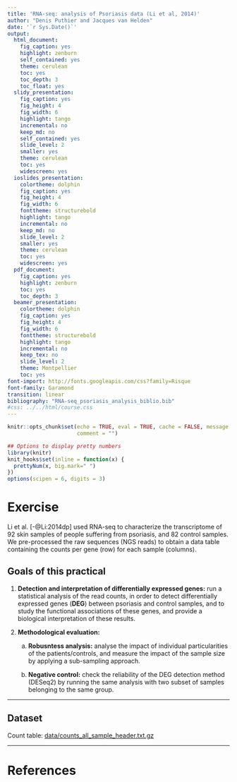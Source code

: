 ```yaml
---
title: 'RNA-seq: analysis of Psoriasis data (Li et al, 2014)'
author: "Denis Puthier and Jacques van Helden"
date: '`r Sys.Date()`'
output:
  html_document:
    fig_caption: yes
    highlight: zenburn
    self_contained: yes
    theme: cerulean
    toc: yes
    toc_depth: 3
    toc_float: yes
  slidy_presentation:
    fig_caption: yes
    fig_height: 4
    fig_width: 6
    highlight: tango
    incremental: no
    keep_md: no
    self_contained: yes
    slide_level: 2
    smaller: yes
    theme: cerulean
    toc: yes
    widescreen: yes
  ioslides_presentation:
    colortheme: dolphin
    fig_caption: yes
    fig_height: 4
    fig_width: 6
    fonttheme: structurebold
    highlight: tango
    incremental: no
    keep_md: no
    slide_level: 2
    smaller: yes
    theme: cerulean
    toc: yes
    widescreen: yes
  pdf_document:
    fig_caption: yes
    highlight: zenburn
    toc: yes
    toc_depth: 3
  beamer_presentation:
    colortheme: dolphin
    fig_caption: yes
    fig_height: 4
    fig_width: 6
    fonttheme: structurebold
    highlight: tango
    incremental: no
    keep_tex: no
    slide_level: 2
    theme: Montpellier
    toc: yes
font-import: http://fonts.googleapis.com/css?family=Risque
font-family: Garamond
transition: linear
bibliography: "RNA-seq_psoriasis_analysis_biblio.bib"
#css: ../../html/course.css
---
```





```r
knitr::opts_chunk$set(echo = TRUE, eval = TRUE, cache = FALSE, message = FALSE, warning = FALSE,
                      comment = "")

## Options to display pretty numbers
library(knitr)
knit_hooks$set(inline = function(x) {
  prettyNum(x, big.mark=" ")
})
options(scipen = 6, digits = 3)

```

# Exercise

Li et al. [-@Li:2014dp] used RNA-seq to characterize the transcriptome of 92 skin samples of people suffering from psoriasis, and 82 control samples. We pre-processed the raw sequences (NGS reads) to obtain a data table containing the counts per gene (row) for each sample (columns).  


## Goals of this practical

1. **Detection and interpretation of differentially expressed genes:** run a statistical analysis of the read counts, in order to detect differentially expressed genes (**DEG**) between psoriasis and control samples, and to study the functional associations of these genes, and provide a biological interpretation of these results. 

2. **Methodological evaluation:** 

    a. **Robusntess analysis:** analyse the impact of individual particularities of the patients/controls, and measure the impact of the sample size by applying a sub-sampling approach. 

    b. **Negative control:** check the reliability of the DEG detection method (DESeq2) by running the same analysis with two subset of samples belonging to the same group. 


****************************************************************
## Dataset

Count table: [data/counts_all_sample_header.txt.gz](data/counts_all_sample_header.txt.gz)



****************************************************************
# References



